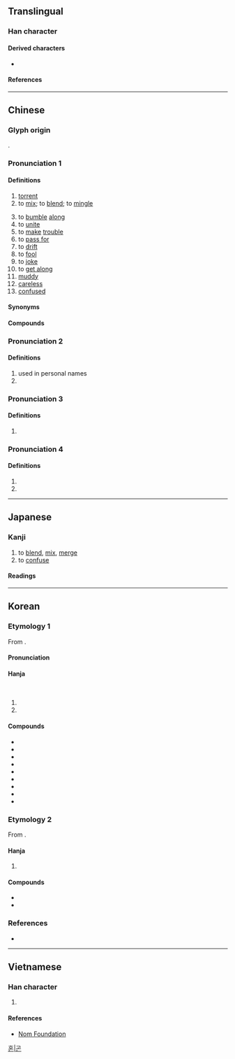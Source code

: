 {{also|渇}}
{{character info}}
==Translingual==

===Han character===
{{Han char|rn=85|rad=水|as=08|sn=11|four=36111|canj=EAPP|ids=⿰氵昆}}

====Derived characters====
* {{l|mul|[[𠽞]], [[𮭓]], [[𦹲]]}}

====References====
{{Han ref|kx=0632.140|dkj=17694|dj=1036.020|hdz=31648.090|uh=6DF7}}

----

==Chinese==
{{zh-forms}}

===Glyph origin===
{{Han etym}}
{{Han compound|ls=psc|水|昆|c1=s|c2=p|alt1=氵}}.

===Pronunciation 1===
{{zh-pron
|m=hùn,hún,hǔn,1na=Standard Chinese; Beijing dialect,2na=Standard Chinese, variant; Beijing dialect,3na=Standard Chinese, variant in Taiwan; Beijing dialect
|m-s=
|dg=хун3
|c=wan6
|c-t=vun5
|g=
|h=pfs=
|j=
|md=hông
|mn=hūn/xm:hùn
|mn-t=hung6
|w=3hhun
|x=
|mc=y
|oc=y
|ma=y
|cat=v,a
}}{{attention|zh|hún is repeated below}}

====Definitions====
{{zh-hanzi}}

# [[torrent]]
# to [[mix]]; to [[blend]]; to [[mingle]]
#: {{zh-x|我 混 得{de} 不 好。|I don't mix well.}}
# to [[bumble]] [[along]]
# to [[unite]]
# to [[make]] [[trouble]]
# to [[pass for]]
# to [[drift]]
# to [[fool]]
# to [[joke]]
# to [[get along]]
# [[muddy]]
# [[careless]]
# [[confused]]

====Synonyms====
{{zh-dial}}

====Compounds====
{{zh-der|混亂|混血|一混湯子|二混子|含混|廝混|打混|打混葫蘆|摑混|攪混|流言混語|混一|混一口飯|混世魔王|混事|混人|混作|混俗和光|混元|混充|混入|混冥|混凝|混凝劑|混凝土|混吃混玩|混合|混合使用|混合層|混合林|混合比|混合物|混合疫苗|混合經濟|混合裁判|混合語|混合齒列|混同|混同江|混名|混和|混唚|混嚼舌根|混堂|混夷|混子|混家|混居|混帳|混帳東西|混帳話|混成|混戰|混打|混攪|混日子|混棍|混水|混水摸魚|混汞法|混沌|混沌世界|混淆|混淆不清|混淆是非|混淆視聽|混淆黑白|混淪|混混|混混兒|混混沌沌|混濁|混為一談|混然|混猜|混球|混球兒|混糖|混紡|混纏|混芒|混茫|混號|混蛋|混蟲|混血兒|混話|混說|混賴|混跡|混踐|混身|混造黑白|混錢|混雜|混音|混頭混腦|混飯吃|混鬧|營混子|玄混|玉石混淆|白混|矇混|老混忘|胡廝混|胡拉混扯|胡掄混鬧|胡混|舉世混濁|蒙混|阿混|香水混堂|鬼混|魚目混珠|魚龍混雜|黑白混淆|龍蛇混雜}}

===Pronunciation 2===
{{zh-pron
|m=hún
|cat=pn,a
}}

====Definitions====
{{zh-hanzi}}

# used in personal names
# {{zh-alt-form|渾}}

===Pronunciation 3===
{{zh-pron
|m=gǔn
|c=gwan2
|h=pfs=
|md=
|mn=
|w=
|cat=a
}}

====Definitions====
{{zh-hanzi}}

# {{zh-only|混混|alternative form of [[滾滾]]; rolling along|tr=gǔngǔn}}

===Pronunciation 4===
{{zh-pron
|m=kūn
|cat=pn
}}

====Definitions====
{{zh-hanzi}}

# {{zh-used in|混夷}}
# {{zh-alt-form|崑}}
{{zh-cat|Elementary}}

----

==Japanese==

===Kanji===
{{ja-kanji|grade=5|rs=水08}}

# to [[blend]], [[mix]], [[merge]]
# to [[confuse]]

====Readings====
{{ja-readings
|goon=こん, ごん
|kanon=こん
|kun=ま-ぜる, ま-じる, ま-ざる, こ-む
}}

----

==Korean==

===Etymology 1===
From {{der|ko|ltc|-}} {{ltc-l|混}}. 

{{collapse|
* {{hanja-dongguk|ᅘᅩᆫ〯|hhwǒn}}
* {{hanja-hunmong|혼〯|hwǒn|雜語#하01A}}
|Historical readings
|bg=#FFFFFF}}

====Pronunciation====
{{ko-hanja-pron|혼|l=y}}

====Hanja====
{{ko-hanja-search}}
{{ko-hanja|[[섞다|섞을]]|혼}}<br>
{{ko-hanja|[[흐리다|흐릴]]|혼}}

# {{hanja form of|혼|[[mix]]; [[confuse]]; [[blend]]}}
# {{hanja form of|혼|[[turbid]]; [[unclear]]; [[confuse]]}}

====Compounds====
{{der-top3|Compounds}}
* {{ko-l|혼란|[[confusion]]; [[disorder]]; [[chaos]]|混亂}}
* {{ko-l|혼선|[[crossed line]]; [[confusion]]|混線}}
* {{ko-l|혼돈|[[chaos]]; [[confusion]]|[[混沌]]/[[渾沌]]}}
* {{ko-l|혼탁|being [[turbid]]|[[混濁]]/[[溷濁]]/[[渾濁]]}}
* {{ko-l|혼잡|[[confusion]], traffic [[congestion]]|混雜}}
* {{ko-l|혼동|[[confusion]], [[mixing up]]|混同}}
* {{ko-l|혼용|[[mixed]] [[use]]|混用}}
* {{ko-l|혼합|[[mixture]]|混合}}
* {{ko-l|혼혈|[[mixed]] race|混血}}
{{der-bottom}}

===Etymology 2===
From {{der|ko|ltc|-}} {{ltc-l|混|tr=kuən}}.

{{collapse|
* {{hanja-dongguk|곤|kwon}}
|Historical readings
|bg=#FFFFFF}}

====Hanja====
{{ko-hanja|[[오랑캐]] [[이름]]|곤}}

# {{hanja form of|곤|a [[barbarian]]}}

====Compounds====
{{der-top|Compounds}}
* {{ko-l|^[[곤이]]|[[tribe]]s west of ancient China|混夷}}
* {{ko-l|곤이태의|混夷駾矣}}
{{der-bottom}}

===References===
* {{R:hanjadoc|6085}}

[[Category:Hanja readings|혼|곤]]

----

==Vietnamese==

===Han character===
{{vi-readings|reading=hổn, hộn, hỗn, xổn, cổn, hỏn|rs=水08}}

# {{rfdef|vi|sort=水08}}

====References====
* [http://nomfoundation.org/common/nom_details.php?codepoint=6DF7 Nom Foundation]